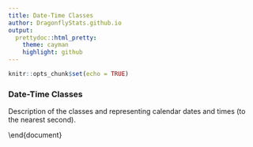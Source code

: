 ```yaml
---
title: Date-Time Classes
author: DragonflyStats.github.io
output:
  prettydoc::html_pretty:
    theme: cayman
    highlight: github
---
```


```r
knitr::opts_chunk$set(echo = TRUE)
```


### Date-Time Classes


Description of the classes \texttt{POSIXlt} and \texttt{POSIXct} representing calendar dates and times (to the nearest second).

\subsection{A subsection}

\begin{framed}
\begin{verbatim}
> (z <- Sys.time())             # the current date, as class "POSIXct"
[1] "2014-06-17 10:54:24 BST"
> 
> Sys.time() - 3600             # an hour ago
[1] "2014-06-17 09:54:25 BST"
> 
> as.POSIXlt(Sys.time(), "GMT") # the current time in GMT
[1] "2014-06-17 09:54:25 GMT"
\end{verbatim}
\end{framed}
\newpage
\begin{framed}
\begin{verbatim}
> format(.leap.seconds)         # all 24 leap seconds in your timezone
 [1] "1972-07-01 01:00:00" "1973-01-01 00:00:00" "1974-01-01 00:00:00"
 [4] "1975-01-01 00:00:00" "1976-01-01 00:00:00" "1977-01-01 00:00:00"
 [7] "1978-01-01 00:00:00" "1979-01-01 00:00:00" "1980-01-01 00:00:00"
[10] "1981-07-01 01:00:00" "1982-07-01 01:00:00" "1983-07-01 01:00:00"
[13] "1985-07-01 01:00:00" "1988-01-01 00:00:00" "1990-01-01 00:00:00"
[16] "1991-01-01 00:00:00" "1992-07-01 01:00:00" "1993-07-01 01:00:00"
[19] "1994-07-01 01:00:00" "1996-01-01 00:00:00" "1997-07-01 01:00:00"
[22] "1999-01-01 00:00:00" "2006-01-01 00:00:00" "2009-01-01 00:00:00"
\end{verbatim}
\end{framed}

\begin{framed}
\begin{verbatim}
> print(.leap.seconds, tz="PST8PDT")  # and in Seattle's
 [1] "1972-07-01 01:00:00 BST" "1973-01-01 00:00:00 GMT"
 [3] "1974-01-01 00:00:00 GMT" "1975-01-01 00:00:00 GMT"
 [5] "1976-01-01 00:00:00 GMT" "1977-01-01 00:00:00 GMT"
 [7] "1978-01-01 00:00:00 GMT" "1979-01-01 00:00:00 GMT"
 [9] "1980-01-01 00:00:00 GMT" "1981-07-01 01:00:00 BST"
[11] "1982-07-01 01:00:00 BST" "1983-07-01 01:00:00 BST"
[13] "1985-07-01 01:00:00 BST" "1988-01-01 00:00:00 GMT"
[15] "1990-01-01 00:00:00 GMT" "1991-01-01 00:00:00 GMT"
[17] "1992-07-01 01:00:00 BST" "1993-07-01 01:00:00 BST"
[19] "1994-07-01 01:00:00 BST" "1996-01-01 00:00:00 GMT"
[21] "1997-07-01 01:00:00 BST" "1999-01-01 00:00:00 GMT"
[23] "2006-01-01 00:00:00 GMT" "2009-01-01 00:00:00 GMT"
> 
> ## look at *internal* representation of "POSIXlt" :
> leapS <- as.POSIXlt(.leap.seconds)
> names(leapS) ; is.list(leapS)
NULL
[1] TRUE
> utils::str(unclass(leapS), vec.len = 7)
\end{verbatim}
\end{framed}


\end{document}
